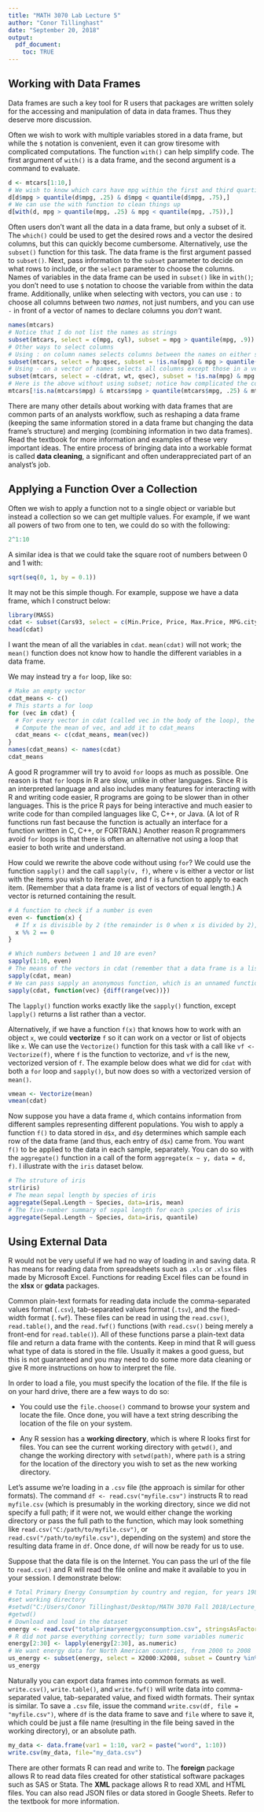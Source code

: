 ---
title: "MATH 3070 Lab Lecture 5"
author: "Conor Tillinghast"
date: "September 20, 2018"
output:
  pdf_document:
    toc: TRUE
---

## Working with Data Frames

Data frames are such a key tool for R users that packages are written solely for the accessing and manipulation of data in data frames. Thus they deserve more discussion.

Often we wish to work with multiple variables stored in a data frame, but while the `$` notation is convenient, even it can grow tiresome with complicated computations. The function `with()` can help simplify code. The first argument of `with()` is a data frame, and the second argument is a command to evaluate.

```{r, tidy=TRUE}
d <- mtcars[1:10,]
# We wish to know which cars have mpg within the first and third quartile. Here's a first approach that is slightly cumbersome
d[d$mpg > quantile(d$mpg, .25) & d$mpg < quantile(d$mpg, .75),]
# We can use the with function to clean things up
d[with(d, mpg > quantile(mpg, .25) & mpg < quantile(mpg, .75)),]
```

Often users don't want all the data in a data frame, but only a subset of it. The `which()` could be used to get the desired rows and a vector the desired columns, but this can quickly become cumbersome. Alternatively, use the `subset()` function for this task. The data frame is the first argument passed to `subset()`. Next, pass information to the `subset` parameter to decide on what rows to include, or the `select` parameter to choose the columns. Names of variables in the data frame can be used in `subset()` like in `with()`; you don't need to use `$` notation to choose the variable from within the data frame. Additionally, unlike when selecting with vectors, you can use `:` to choose all columns between two *names*, not just numbers, and you can use `-` in front of a vector of names to declare columns you *don't* want.

```{r, tidy = TRUE}
names(mtcars)
# Notice that I do not list the names as strings
subset(mtcars, select = c(mpg, cyl), subset = mpg > quantile(mpg, .9))
# Other ways to select columns
# Using : on column names selects columns between the names on either side
subset(mtcars, select = hp:qsec, subset = !is.na(mpg) & mpg > quantile(mpg, .25) & mpg < quantile(mpg, .75) & cyl == 8)
# Using - on a vector of names selects all columns except those in a vector
subset(mtcars, select = -c(drat, wt, qsec), subset = !is.na(mpg) & mpg > quantile(mpg, .25) & mpg < quantile(mpg, .75) & cyl == 8)
# Here is the above without using subset; notice how complicated the command is
mtcars[!is.na(mtcars$mpg) & mtcars$mpg > quantile(mtcars$mpg, .25) & mtcars$mpg < quantile(mtcars$mpg, .75) & mtcars$cyl == 8, !(names(mtcars) %in% c("drat", "wt", "qsec"))]
```

There are many other details about working with data frames that are common parts of an analysts workflow, such as reshaping a data frame (keeping the same information stored in a data frame but changing the data frame's structure) and merging (combining information in two data frames). Read the textbook for more information and examples of these very important ideas. The entire process of bringing data into a workable format is called **data cleaning**, a significant and often underappreciated part of an analyst's job.

## Applying a Function Over a Collection

Often we wish to apply a function not to a single object or variable but instead a collection so we can get multiple values. For example, if we want all powers of two from one to ten, we could do so with the following:

```{r}
2^1:10
```

A similar idea is that we could take the square root of numbers between 0 and 1 with:

```{r}
sqrt(seq(0, 1, by = 0.1))
```

It may not be this simple though. For example, suppose we have a data frame, which I construct below:

```{r, tidy=TRUE}
library(MASS)
cdat <- subset(Cars93, select = c(Min.Price, Price, Max.Price, MPG.city, MPG.highway, EngineSize, Horsepower, RPM))
head(cdat)
```

I want the mean of all the variables in `cdat`. `mean(cdat)` will not work; the `mean()` function does not know how to handle the different variables in a data frame.

We may instead try a `for` loop, like so:

```{r, tidy=TRUE}
# Make an empty vector
cdat_means <- c()
# This starts a for loop
for (vec in cdat) {
  # For every vector in cdat (called vec in the body of the loop), the code in the loop will be executed
  # Compute the mean of vec, and add it to cdat_means
  cdat_means <- c(cdat_means, mean(vec))
}
names(cdat_means) <- names(cdat)
cdat_means
```

A good R programmer will try to avoid `for` loops as much as possible. One reason is that `for` loops in R are slow, unlike in other languages. Since R is an interpreted language and also includes many features for interacting with R and writing code easier, R programs are going to be slower than in other languages. This is the price R pays for being interactive and much easier to write code for than compiled languages like C, C++, or Java. (A lot of R functions run fast because the function is actually an interface for a function written in C, C++, or FORTRAN.) Another reason R programmers avoid `for` loops is that there is often an alternative not using a loop that easier to both write and understand.

How could we rewrite the above code without using `for`? We could use the function `sapply()` and the call `sapply(v, f)`, where `v` is either a vector or list with the items you wish to iterate over, and `f` is a function to apply to each item. (Remember that a data frame is a list of vectors of equal length.) A vector is returned containing the result.

```{r, tidy=TRUE}
# A function to check if a number is even
even <- function(x) {
  # If x is divisible by 2 (the remainder is 0 when x is divided by 2), x is even and the result is TRUE. Otherwise, the result is FALSE.
  x %% 2 == 0
}

# Which numbers between 1 and 10 are even?
sapply(1:10, even)
# The means of the vectors in cdat (remember that a data frame is a list of equal length vectors)
sapply(cdat, mean)
# We can pass sapply an anonymous function, which is an unnamed function passed as an argument to some other function, used for some evaluation. I illustrate below by passing to sapply a function that computes the range of each of the variables in cdat.
sapply(cdat, function(vec) {diff(range(vec))})
```

The `lapply()` function works exactly like the `sapply()` function, except `lapply()` returns a list rather than a vector.

Alternatively, if we have a function `f(x)` that knows how to work with an object `x`, we could **vectorize** `f` so it can work on a vector or list of objects like `x`. We can use the `Vectorize()` function for this task with a call like `vf <- Vectorize(f)`, where `f` is the function to vectorize, and `vf` is the new, vectorized version of `f`. The example below does what we did for `cdat` with both a `for` loop and `sapply()`, but now does so with a vectorized version of `mean()`.

```{r}
vmean <- Vectorize(mean)
vmean(cdat)
```

Now suppose you have a data frame `d`, which contains information from different samples representing different populations. You wish to apply a function `f()` to data stored in `d$x`, and `d$y` determines which sample each row of the data frame (and thus, each entry of `d$x`) came from. You want `f()` to be applied to the data in each sample, separately. You can do so with the `aggregate()` function in a call of the form `aggregate(x ~ y, data = d, f)`. I illustrate with the `iris` dataset below.

```{r, tidy = TRUE}
# The struture of iris
str(iris)
# The mean sepal length by species of iris
aggregate(Sepal.Length ~ Species, data=iris, mean)
# The five-number summary of sepal length for each species of iris
aggregate(Sepal.Length ~ Species, data=iris, quantile)
```
## Using External Data
R would not be very useful if we had no way of loading in and saving data. R has means for reading data from spreadsheets such as `.xls` or `.xlsx` files made by Microsoft Excel. Functions for reading Excel files can be found in the **xlsx** or **gdata** packages.

Common plain-text formats for reading data include the comma-separated values format (`.csv`), tab-separated values format (`.tsv`), and the fixed-width format (`.fwf`). These files can be read in using the `read.csv()`, `read.table()`, and the `read.fwf()` functions (with `read.csv()` being merely a front-end for `read.table()`). All of these functions parse a plain-text data file and return a data frame with the contents. Keep in mind that R will guess what type of data is stored in the file. Usually it makes a good guess, but this is not guaranteed and you may need to do some more data cleaning or give R more instructions on how to interpret the file.

In order to load a file, you must specify the location of the file. If the file is on your hard drive, there are a few ways to do so:

* You could use the `file.choose()` command to browse your system and locate the file. Once done, you will have a text string describing the location of the file on your system.

* Any R session has a **working directory**, which is where R looks first for files. You can see the current working directory with `getwd()`, and change the working directory with `setwd(path)`, where `path` is a string for the location of the directory you wish to set as the new working directory.

Let's assume we're loading in a `.csv` file (the approach is similar for other formats). The command `df <- read.csv("myfile.csv")` instructs R to read `myfile.csv` (which is presumably in the working directory, since we did not specify a full path; if it were not, we would either change the working directory or pass the full path to the function, which may look something like `read.csv("C:/path/to/myfile.csv")`, or `read.csv("/path/to/myfile.csv")`, depending on the system) and store the resulting data frame in `df`. Once done, `df` will now be ready for us to use.

Suppose that the data file is on the Internet. You can pass the url of the file to `read.csv()` and R will read the file online and make it available to you in your session. I demonstrate below:

```{r, tidy=TRUE, warning=FALSE}
# Total Primary Energy Consumption by country and region, for years 1980 through 2008; in Quadrillion Btu (CSV Version). Dataset from data.gov, from the Department of Energy's dataset on total primary energy consumption.
#set working directory
#setwd("C:/Users/Conor Tillinghast/Desktop/MATH 3070 Fall 2018/Lecture_5")
#getwd()
# Download and load in the dataset
energy <- read.csv("totalprimaryenergyconsumption.csv", stringsAsFactors = FALSE)
# R did not parse everything correctly; turn some variables numeric
energy[2:30] <- lapply(energy[2:30], as.numeric)
# We want energy data for North American countries, from 2000 to 2008
us_energy <- subset(energy, select = X2000:X2008, subset = Country %in% c("Canada", "United States", "Mexico"))
us_energy
```

Naturally you can export data frames into common formats as well. `write.csv()`, `write.table()`, and `write.fwf()` will write data into comma-separated value, tab-separated value, and fixed width formats. Their syntax is similar. To save a `.csv` file, issue the command `write.csv(df, file = "myfile.csv")`, where `df` is the data frame to save and `file` where to save it, which could be just a file name (resulting in the file being saved in the working directory), or an absolute path.

```{r, eval = FALSE}
my_data <- data.frame(var1 = 1:10, var2 = paste("word", 1:10))
write.csv(my_data, file="my_data.csv")
```

There are other formats R can read and write to. The **foreign** package allows R to read data files created for other statistical software packages such as SAS or Stata. The **XML** package allows R to read XML and HTML files. You can also read JSON files or data stored in Google Sheets. Refer to the textbook for more information.
